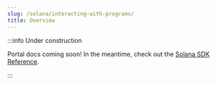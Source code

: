```yaml
---
slug: /solana/interacting-with-programs/
title: Overview
---
```


:::info Under construction

Portal docs coming soon! In the meantime, check out the [Solana SDK Reference](/solana).

:::
